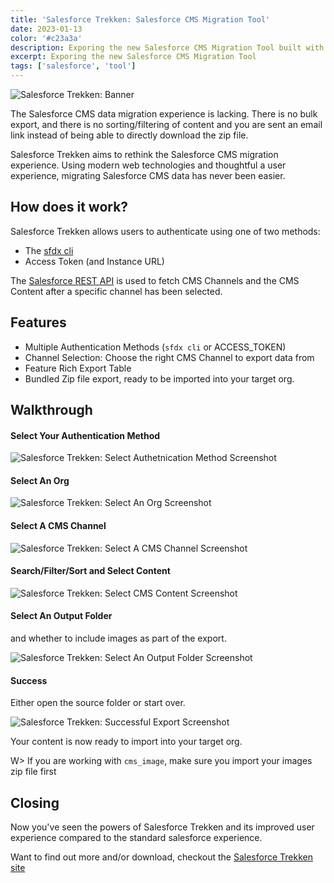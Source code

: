 ```yaml
---
title: 'Salesforce Trekken: Salesforce CMS Migration Tool'
date: 2023-01-13
color: '#c23a3a'
description: Exporing the new Salesforce CMS Migration Tool built with Tauri, React, TailwindCSS & Vite
excerpt: Exporing the new Salesforce CMS Migration Tool
tags: ['salesforce', 'tool']
---
```


![Salesforce Trekken: Banner](/salesforce-trekken-cms-migration-tool/banner.png)

The Salesforce CMS data migration experience is lacking. There is no bulk export, and there is no sorting/filtering of content and you are sent an email link instead of being able to directly download the zip file.

Salesforce Trekken aims to rethink the Salesforce CMS migration experience. Using modern web technologies and thoughtful a user experience, migrating Salesforce CMS data has never been easier.

## How does it work?

Salesforce Trekken allows users to authenticate using one of two methods:

- The [sfdx cli](https://developer.salesforce.com/docs/atlas.en-us.sfdx_setup.meta/sfdx_setup/sfdx_setup_install_cli.htm)
- Access Token (and Instance URL)

The [Salesforce REST API](https://developer.salesforce.com/docs/atlas.en-us.api_rest.meta/api_rest/intro_rest.htm) is used to fetch CMS Channels and the CMS Content after a specific channel has been selected.

## Features

- Multiple Authentication Methods (`sfdx cli` or ACCESS_TOKEN)
- Channel Selection: Choose the right CMS Channel to export data from
- Feature Rich Export Table
- Bundled Zip file export, ready to be imported into your target org.

## Walkthrough

#### Select Your Authentication Method

![Salesforce Trekken: Select Authetnication Method Screenshot](/salesforce-trekken-cms-migration-tool/authentication.png)

#### Select An Org

![Salesforce Trekken: Select An Org Screenshot](/salesforce-trekken-cms-migration-tool/select-an-org.png)

#### Select A CMS Channel

![Salesforce Trekken: Select A CMS Channel Screenshot](/salesforce-trekken-cms-migration-tool/select-channel.png)

#### Search/Filter/Sort and Select Content

![Salesforce Trekken: Select CMS Content Screenshot](/salesforce-trekken-cms-migration-tool/select-cms-content.png)

#### Select An Output Folder

and whether to include images as part of the export.

![Salesforce Trekken: Select An Output Folder Screenshot](/salesforce-trekken-cms-migration-tool/select-output-folder.png)

#### Success

Either open the source folder or start over.

![Salesforce Trekken: Successful Export Screenshot](/salesforce-trekken-cms-migration-tool/success.png)

Your content is now ready to import into your target org.

W> If you are working with `cms_image`, make sure you import your images zip file first

## Closing

Now you've seen the powers of Salesforce Trekken and its improved user experience compared to the standard salesforce experience.

Want to find out more and/or download, checkout the [Salesforce Trekken site](https://trekken.lukesecomb.digital/)
